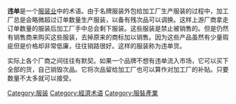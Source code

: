 {{Multiple issues|
{{Original research|time=2022-01-01T22:55:26+00:00}}
{{Unreferenced|time=2022-01-01T22:55:26+00:00}}
{{Orphan|time=2022-01-01T22:55:26+00:00}}
}}
'''违单'''是一个[[服装业|服装业]]中的术语。由于名牌服装外包给加工厂生产服装的过程中，加工厂总是会略微超过订单数量生产服装，以备有残次品可以调换。这样上游厂商拿走订单数量的服装后加工厂手中总会剩下服装。这些服装是禁止被销售的。但是仍然有销售商来购买这些服装，去掉原来的商标加以销售。因为这些产品虽然有少量瑕疵但是价格却非常低廉，往往销路很好。这样的服装称为违单货。

实际上各个厂商之间往往有默契。如果一个品牌不想有违单流入市场，它可以买下全部的货，自己销毁次品。它将次品留给加工厂也可以算作对加工厂的补贴。只要数量不太多就可以接受。
{{Clothes-stub}}

[[Category:服装|Category:服装]]
[[Category:經濟术语|Category:經濟术语]]
[[Category:服裝產業|Category:服裝產業]]